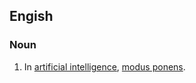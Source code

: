 ==Engish==

===Noun===
{{en-noun|sg=[[forward]] [[reasoning]]|-}}

# {{philosophy|logic}} In [[artificial intelligence]], [[modus ponens]].